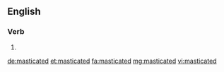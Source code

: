 ==English==

===Verb===
{{head|en}}

# {{en-past of|masticate}}

[[de:masticated]]
[[et:masticated]]
[[fa:masticated]]
[[mg:masticated]]
[[vi:masticated]]